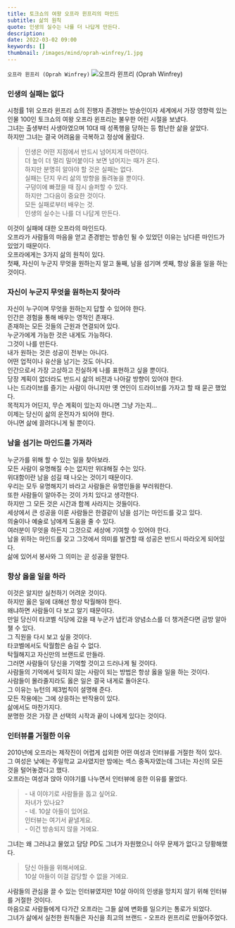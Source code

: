```yaml
---
title: 토크쇼의 여왕 오프라 윈프리의 마인드
subtitle: 삶의 원칙
quote: 인생의 실수는 나를 더 나답게 만든다.
description: 
date: 2022-03-02 09:00
keywords: []
thumbnail: /images/mind/oprah-winfrey/1.jpg
---
```


`오프라 윈프리 (Oprah Winfrey)`
![오프라 윈프리 (Oprah Winfrey)](/images/mind/oprah-winfrey/1.jpg)

### 인생의 실패는 없다

시청률 1위 오프라 윈프리 쇼의 진행자 존경받는 방송인이자 세계에서 가장 영향력 있는 인물 100인 토크쇼의 여왕 오프라 윈프리는 불우한 어린 시절을 보냈다.  
그녀는 출생부터 사생아였으며 10대 때 성폭행을 당하는 등 험난한 삶을 살았다.  
하지만 그녀는 결국 어려움을 극복하고 정상에 올랐다.

> 인생은 어떤 지점에서 반드시 넘어지게 마련이다.  
> 더 높이 더 멀리 밀어붙이다 보면 넘어지는 때가 온다.  
> 하지만 분명히 알아야 할 것은 실패는 없다.  
> 실패는 단지 우리 삶의 방향을 돌려놓을 뿐이다.  
> 구덩이에 빠졌을 때 잠시 슬퍼할 수 있다.  
> 하지만 그다음이 중요한 것이다.  
> 모든 실패로부터 배우는 것.  
> 인생의 실수는 나를 더 나답게 만든다.

이것이 실패에 대한 오프라의 마인드다.  
오프라가 사람들의 마음을 얻고 존경받는 방송인 될 수 있었던 이유는 남다른 마인드가 있었기 때문이다.  
오프라에게는 3가지 삶의 원칙이 있다.  
첫째, 자신이 누군지 무엇을 원하는지 알고 둘째, 남을 섬기며 셋째, 항상 옳을 일을 하는 것이다.

### 자신이 누군지 무엇을 원하는지 찾아라

자신이 누구이며 무엇을 원하는지 답할 수 있어야 한다.  
인간은 경험을 통해 배우는 영적인 존재다.  
존재하는 모든 것들의 근원과 연결되어 있다.  
누군가에게 가능한 것은 내게도 가능하다.  
그것이 나를 만든다.  
내가 원하는 것은 성공이 전부는 아니다.  
어떤 업적이나 유산을 남기는 것도 아니다.  
인간으로서 가장 고상하고 진실하게 나를 표현하고 싶을 뿐이다.  
당장 계획이 없더라도 반드시 삶의 비전과 나아갈 방향이 있어야 한다.  
나는 드라이브를 즐기는 사람이 아니지만 옛 연인이 드라이브를 가자고 할 때 묻곤 했었다.  
목적지가 어딘지, 무슨 계획이 있는지 아니면 그냥 가는지...  
이제는 당신이 삶의 운전자가 되어야 한다.  
아니면 삶에 끌려다니게 될 뿐이다.

### 남을 섬기는 마인드를 가져라

누군가를 위해 할 수 있는 일을 찾아보라.  
모든 사람이 유명해질 수는 없지만 위대해질 수는 있다.  
위대함이란 남을 섬길 때 나오는 것이기 때문이다.  
우리는 모두 유명해지기 바라고 사람들은 유명인들을 부러워한다.  
또한 사람들이 알아주는 것이 가치 있다고 생각한다.  
하지만 그 모든 것은 시간과 함께 사라지는 것들이다.  
세상에서 큰 성공을 이룬 사람들은 한결같이 남을 섬기는 마인드를 갖고 있다.  
의술이나 예술로 남에게 도움을 줄 수 있다.  
여러분이 무엇을 하든지 그것으로 세상에 기여할 수 있어야 한다.  
남을 위하는 마인드를 갖고 그것에서 의미를 발견할 때 성공은 반드시 따라오게 되어있다.  
삶에 있어서 봉사와 그 의미는 곧 성공을 말한다.

### 항상 옳을 일을 하라

이것은 알지만 실천하기 어려운 것이다.  
하지만 옳은 일에 대해선 항상 탁월해야 한다.  
왜냐하면 사람들이 다 보고 알기 때문이다.  
만일 당신이 타코벨 식당에 갔을 때 누군가 냅킨과 양념소스를 더 챙겨준다면 금방 알아챌 수 있다.  
그 직원을 다시 보고 싶을 것이다.  
타코벨에서도 탁월함은 숨길 수 없다.  
탁월해지고 자신만의 브랜드로 만들라.  
그러면 사람들이 당신을 기억할 것이고 드러나게 될 것이다.  
사람들의 기억에서 잊히지 않는 사람이 되는 방법은 항상 옳을 일을 하는 것이다.  
사람들이 몰라줄지라도 옳은 일은 결국 내게로 돌아온다.  
그 이유는 뉴턴의 제3법칙이 설명해 준다.  
모든 작용에는 그에 상응하는 반작용이 있다.  
삶에서도 마찬가지다.  
분명한 것은 가장 큰 선택의 시작과 끝이 나에게 있다는 것이다.

### 인터뷰를 거절한 이유

2010년에 오프라는 제작진이 어렵게 섭외한 어떤 여성과 인터뷰를 거절한 적이 있다.  
그 여성은 낮에는 주일학교 교사였지만 밤에는 섹스 중독자였는데 그녀는 자신의 모든 것을 털어놓겠다고 했다.  
오프라는 여성과 앉아 이야기를 나누면서 인터뷰에 응한 이유를 물었다.

> \- 내 이야기로 사람들을 돕고 싶어요.  
> 자녀가 있나요?  
> \- 네. 10살 아들이 있어요.  
> 인터뷰는 여기서 끝낼게요.  
> \- 이건 방송되지 않을 거에요.

그녀는 왜 그러냐고 물었고 담당 PD도 그녀가 자원했으니 아무 문제가 없다고 당황해했다.

> 당신 아들을 위해서에요.  
> 10살 아들이 이걸 감당할 수 없을 거에요.

사람들의 관심을 끌 수 있는 인터뷰였지만 10살 아이의 인생을 망치지 않기 위해 인터뷰를 거절한 것이다.  
마음으로 사람들에게 다가간 오프라는 그들 삶에 변화를 일으키는 통로가 되었다.  
그녀가 삶에서 실천한 원칙들은 자신을 최고의 브랜드 - 오프라 윈프리로 만들어주었다.